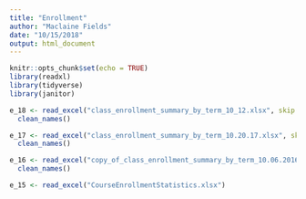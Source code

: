 ```yaml
---
title: "Enrollment"
author: "Maclaine Fields"
date: "10/15/2018"
output: html_document
---
```


```r
knitr::opts_chunk$set(echo = TRUE)
library(readxl)
library(tidyverse)
library(janitor)
```


```r
e_18 <- read_excel("class_enrollment_summary_by_term_10_12.xlsx", skip = 2) %>% 
  clean_names()

e_17 <- read_excel("class_enrollment_summary_by_term_10.20.17.xlsx", skip = 2) %>% 
  clean_names()

e_16 <- read_excel("copy_of_class_enrollment_summary_by_term_10.06.2016.xlsx", skip = 2) %>% 
  clean_names()

e_15 <- read_excel("CourseEnrollmentStatistics.xlsx")

```

